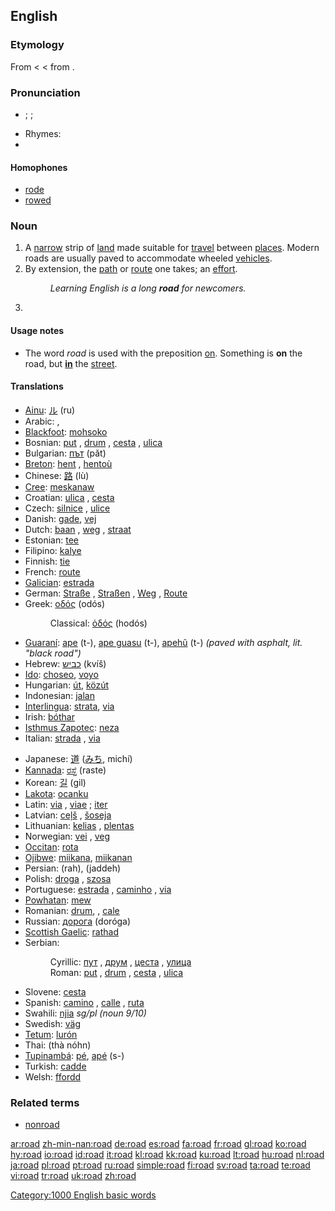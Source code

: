 {{wikipedia}}
==English==

{{rank|tried|certainly|big|555|road|husband|blockquote|effect}}

===Etymology===
From {{OE.}} {{term|rad|rād|lang=ang|riding, hostile incursion}} < {{proto|Germanic|ridanan|to ride}} <  from {{proto|Indo-European|reidh-|to ride}}.

===Pronunciation===
* {{RP}} {{enPR|rōd}}; {{IPA|/ɹəʊd/}}; {{SAMPA|/r@Ud/}}
* Rhymes: {{IPAchar|[[Rhymes:English:-əʊd|-əʊd]]}}
* {{audio|en-us-road.ogg|Audio (US)}}

====Homophones====
* [[rode]]
* [[rowed]]

===Noun===
{{en-noun}}

# A [[narrow]] strip of [[land]] made suitable for [[travel]] between [[places]]. Modern roads are usually paved to accommodate wheeled [[vehicle]]s.
# By extension, the [[path]] or [[route]] one takes; an [[effort]].
#: ''Learning English is a long '''road''' for newcomers.''
# {{defn|English}}

====Usage notes====
* The word ''road'' is used with the preposition [[on]]. Something is '''on''' the road, but '''[[in]]''' the [[street]].

====Translations====
{{trans-top|strip of land made suitable for travel}}
* [[Ainu]]: [[ル]] (ru)
* Arabic: {{ARchar|[[طريق|طَرِيق]]}} {{IPAchar|(ʈaríːq)}} {{m}}, {{ARchar|[[طرق|طُرُق]]}} {{IPAchar|(ʈúruq)}} {{p}}
* [[Blackfoot]]: [[mohsoko]]
* Bosnian: [[put#Bosnian|put]] {{m}}, [[drum#Bosnian|drum]] {{m}}, [[cesta#Bosnian|cesta]] {{f}}, [[ulica#Bosnian|ulica]] {{f}}
* Bulgarian: [[път]] (pǎt) {{m}}
* [[Breton]]: [[hent]] {{m}}, [[hentoù]] {{p}}
* Chinese: [[路]] (lù)
* [[Cree]]: [[meskanaw]]
* Croatian: [[ulica#Croatian|ulica]] {{f}}, [[cesta#Croatian|cesta]] {{f}}
* Czech: [[silnice]] {{f}}, [[ulice]] {{f}}
* Danish: [[gade]], [[vej]] {{g|Danish}}
* Dutch: [[baan]] {{f}}, [[weg]] {{m}}, [[straat]] {{f}}
* Estonian: [[tee]]
* Filipino: [[kalye]]
* Finnish: [[tie]]
* French: [[route]] {{f}}
* [[Galician]]: [[estrada]] {{f}}
* German: [[Straße]] {{f}}, [[Straßen]] {{p}}, [[Weg]] {{m}}, [[Route]] {{f}}
* Greek: [[οδός]] (odós) {{f}}
*: Classical: [[ὁδός]] (hodós) {{f}}
* [[Guaraní]]: [[ape]] (t-), [[ape guasu]] (t-), [[apehũ]] (t-) ''(paved with asphalt, lit. "black road")''
* Hebrew: [[כביש]] (kvíš) {{m}}
* [[Ido]]: [[choseo]], [[voyo]]
* Hungarian: [[út]], [[közút]]
* Indonesian: [[jalan]]
* [[Interlingua]]: [[strata]], [[via]]
* Irish: [[bóthar]] {{g|Irish}}
* [[Isthmus Zapotec]]: [[neza]]
* Italian: [[strada]] {{f}}, [[via]] {{f}}
{{trans-mid}}
* Japanese: [[道]] ([[みち]], michí)
* [[Kannada]]: [[ರಸ್ತೆ]] (raste) {{m}}
* Korean: [[길]] (gil)
* [[Lakota]]: [[ocanku]]
* Latin: [[via]] {{f}}, [[viae]] {{p}}; [[iter]] {{n}}
* Latvian: [[ceļš]] {{m}}, [[šoseja]] {{f}}
* Lithuanian: [[kelias]] {{m}}, [[plentas]] {{m}}
* Norwegian: [[vei]] {{m}}, [[veg]] {{m}}
* [[Occitan]]: [[rota]] {{f}}
* [[Ojibwe]]: [[miikana]], [[miikanan]] {{p}}
* Persian: {{FAchar|[[راه]]}} (rah), {{FAchar|[[جاده]]}} (jaddeh)
* Polish: [[droga#Polish|droga]] {{f}}, [[szosa]] {{f}}
* Portuguese: [[estrada]] {{f}}, [[caminho]] {{m}}, [[via]] {{f}}
* [[Powhatan]]: [[mew]]
* Romanian: [[drum#Romanian|drum]], {{n}}, [[cale]] {{f}}
* Russian: [[дорога]] (doróga) {{f}}
* [[Scottish Gaelic]]: [[rathad]] {{m}}
* Serbian:
*: Cyrillic: [[пут#Serbian|пут]] {{m}}, [[друм#Serbian|друм]] {{m}}, [[цеста#Serbian|цеста]] {{f}}, [[улица#Serbian|улица]] {{f}}
*: Roman: [[put#Serbian|put]] {{m}}, [[drum#Serbian|drum]] {{m}}, [[cesta#Serbian|cesta]] {{f}}, [[ulica#Serbian|ulica]] {{f}}
* Slovene: [[cesta]] {{f}}
* Spanish: [[camino]] {{m}}, [[calle]] {{f}}, [[ruta]] {{f}}
* Swahili: [[njia]] ''sg/pl (noun 9/10)''
* Swedish: [[väg]] {{c}}
* [[Tetum]]: [[lurón]]
* Thai: {{THchar|[[ถนน]]}} (thà nóhn)
* [[Tupinambá]]: [[pé]], [[apé]] (s-)
* Turkish: [[cadde]]
* Welsh: [[ffordd]] {{f}}
{{trans-bottom}}

===Related terms===
* [[nonroad]]

[[Category:1000 English basic words]]

[[ar:road]]
[[zh-min-nan:road]]
[[de:road]]
[[es:road]]
[[fa:road]]
[[fr:road]]
[[gl:road]]
[[ko:road]]
[[hy:road]]
[[io:road]]
[[id:road]]
[[it:road]]
[[kl:road]]
[[kk:road]]
[[ku:road]]
[[lt:road]]
[[hu:road]]
[[nl:road]]
[[ja:road]]
[[pl:road]]
[[pt:road]]
[[ru:road]]
[[simple:road]]
[[fi:road]]
[[sv:road]]
[[ta:road]]
[[te:road]]
[[vi:road]]
[[tr:road]]
[[uk:road]]
[[zh:road]]